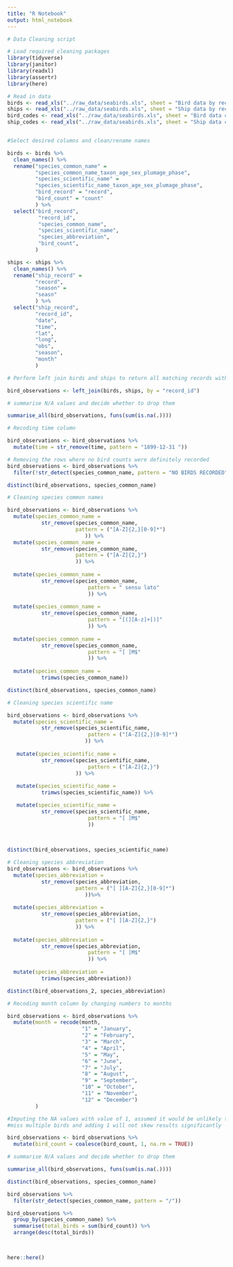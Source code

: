 ```yaml
---
title: "R Notebook"
output: html_notebook
---
```


```r
# Data Cleaning script

# Load required cleaning packages
library(tidyverse)
library(janitor)
library(readxl)
library(assertr)
library(here)

# Read in data
birds <- read_xls("../raw_data/seabirds.xls", sheet = "Bird data by record ID")
ships <- read_xls("../raw_data/seabirds.xls", sheet = "Ship data by record ID")
bird_codes <- read_xls("../raw_data/seabirds.xls", sheet = "Bird data codes")
ship_codes <- read_xls("../raw_data/seabirds.xls", sheet = "Ship data codes")


#Select desired columns and clean/rename names

birds <- birds %>%
  clean_names() %>% 
  rename("species_common_name" = 
         "species_common_name_taxon_age_sex_plumage_phase",
         "species_scientific_name" = 
         "species_scientific_name_taxon_age_sex_plumage_phase",
         "bird_record" = "record",
         "bird_count" = "count"
         ) %>% 
  select("bird_record", 
          "record_id", 
          "species_common_name",
          "species_scientific_name",
          "species_abbreviation",
          "bird_count",
         )

ships <- ships %>%
  clean_names() %>%
  rename("ship_record" =
         "record",
         "season" = 
         "seasn"
         ) %>% 
  select("ship_record",
         "record_id",
         "date",
         "time",
         "lat",
         "long",
         "obs",
         "season",
         "month"
         )

# Perform left join birds and ships to return all matching records with birds data

bird_observations <- left_join(birds, ships, by = "record_id")

```


```r
# summarise N/A values and decide whether to drop them

summarise_all(bird_observations, funs(sum(is.na(.))))
```


```r
# Recoding time column

bird_observations <- bird_observations %>% 
  mutate(time = str_remove(time, pattern = "1899-12-31 "))
```

```r
# Removing the rows where no bird counts were definitely recorded
bird_observations <- bird_observations %>% 
  filter(!str_detect(species_common_name, pattern = "NO BIRDS RECORDED"))
```

```r
distinct(bird_observations, species_common_name)
```

```r
# Cleaning species common names

bird_observations <- bird_observations %>% 
  mutate(species_common_name = 
           str_remove(species_common_name, 
                      pattern = ("[A-Z]{2,}[0-9]*")
                         )) %>%
  mutate(species_common_name =
           str_remove(species_common_name,
                      pattern = ("[A-Z]{2,}")
                      )) %>% 
  
  mutate(species_common_name = 
           str_remove(species_common_name, 
                          pattern = " sensu lato"
                          )) %>% 
  
  mutate(species_common_name = 
           str_remove(species_common_name, 
                          pattern = "[(][A-z]+[)]"
                          )) %>% 
  
  mutate(species_common_name = 
           str_remove(species_common_name, 
                          pattern = "[ ]M$"
                          )) %>% 
  
  mutate(species_common_name =
           trimws(species_common_name))

```

```r
distinct(bird_observations, species_common_name)
```


```r
# Cleaning species scientific name

bird_observations <- bird_observations %>% 
  mutate(species_scientific_name = 
           str_remove(species_scientific_name, 
                          pattern = ("[A-Z]{2,}[0-9]*")
                         )) %>%
  
   mutate(species_scientific_name = 
           str_remove(species_scientific_name, 
                          pattern = ("[A-Z]{2,}")
                      )) %>% 
  
   mutate(species_scientific_name =
           trimws(species_scientific_name)) %>% 

   mutate(species_scientific_name = 
           str_remove(species_scientific_name, 
                          pattern = "[ ]M$"
                          ))
  
  
```

```r
distinct(bird_observations, species_scientific_name)
```



```r
# Cleaning species abbreviation
bird_observations <- bird_observations %>% 
  mutate(species_abbreviation = 
           str_remove(species_abbreviation, 
                      pattern = ("[ ][A-Z]{2,}[0-9]*")
                         ))%>%
  
  mutate(species_abbreviation =
           str_remove(species_abbreviation,
                      pattern = ("[ ][A-Z]{2,}")
                      )) %>% 
  
  mutate(species_abbreviation = 
           str_remove(species_abbreviation, 
                          pattern = "[ ]M$"
                          )) %>% 
  
  mutate(species_abbreviation =
           trimws(species_abbreviation))

```


```r
distinct(bird_observations_2, species_abbreviation)
```

```r
# Recoding month column by changing numbers to months

bird_observations <- bird_observations %>% 
  mutate(month = recode(month, 
                        "1" = "January",
                        "2" = "February",
                        "3" = "March",
                        "4" = "April",
                        "5" = "May",
                        "6" = "June",
                        "7" = "July",
                        "8" = "August",
                        "9" = "September",
                        "10" = "October",
                        "11" = "November",
                        "12" = "December")
         )
```


```r
#Imputing the NA values with value of 1, assumed it would be unlikely to 
#miss multiple birds and adding 1 will not skew results significantly

bird_observations <- bird_observations %>% 
  mutate(bird_count = coalesce(bird_count, 1, na.rm = TRUE))
```

```r
# summarise N/A values and decide whether to drop them

summarise_all(bird_observations, funs(sum(is.na(.))))
```

```r
distinct(bird_observations, species_common_name)
```

```r
bird_observations %>% 
  filter(str_detect(species_common_name, pattern = "/"))
```



```r
bird_observations %>% 
  group_by(species_common_name) %>% 
  summarise(total_birds = sum(bird_count)) %>% 
  arrange(desc(total_birds))

  
```

```r
here::here()

```













